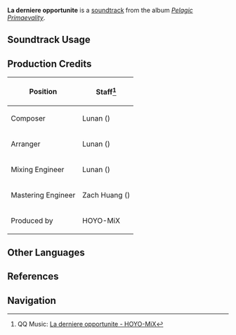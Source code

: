 {{Soundtrack Infobox
|image          = Pelagic Primaevality.png
|album          = Pelagic Primaevality
|disc           = 1
|number         = 19
|featured       =
|featured2      =
|featured3      =
|featured_disc  =
|featured_disc2 =
|featured_disc3 =
|youtube_id     = bQvPp03_Ygk
|spotify_id     = 5YVi6cHYb4dQO8SKmdbbbO
|previous       = Retribution, Served Cold
|next           = Les muets
}}
'''La derniere opportunite''' is a [[soundtrack]] from the album ''[[Pelagic Primaevality]]''.

==Soundtrack Usage==
{{Soundtrack Usage
|location = Fortress of Meropide//[[Calamitous Tread|evacuation]];;
|domain = Place of Secrets//unstable path
|quest = The Truth Shrouded in Shadow
}}

==Production Credits==
{| class="wikitable"
! Position
! Staff<ref>QQ Music: [https://y.qq.com/n/ryqq/songDetail/002HjKPF3agkFW {{zh|危迫之刻}} La derniere opportunite - HOYO-MiX]</ref>
|-
| Composer
| Lunan ({{zh|路南}})
|-
| Arranger
| Lunan ({{zh|路南}})
|-
| Mixing Engineer
| Lunan ({{zh|路南}})
|-
| Mastering Engineer
| Zach Huang ({{zh|黄巍}})
|-
| Produced by
| HOYO-MiX
|}
<!--
==Trivia==
-->
==Other Languages==
{{Other Languages
|en       = La derniere opportunite
|en_lang  = fr
|en_tl    = The Last Opportunity
|zhs     = 危迫之刻
|zhs_rm  = Wēipò zhī Kè
|zht     = 危迫之刻
|zht_rm  = Wéipò zhī Kè
|zh_tl   = Critical Moment
|ja      = ラストチャンス
|ja_rm   = Rasuto Chansu
|ja_tl   = Last Chance
}}

==References==
{{Reflist}}

==Navigation==
{{Soundtrack Navbox|Pelagic Primaevality}}